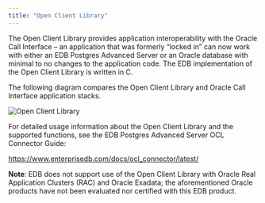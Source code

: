 ```yaml
---
title: "Open Client Library"
---
```


<div id="open_client_library" class="registered_link"></div>

The Open Client Library provides application interoperability with the Oracle Call Interface – an application that was formerly “locked in” can now work with either an EDB Postgres Advanced Server or an Oracle database with minimal to no changes to the application code. The EDB implementation of the Open Client Library is written in C.

The following diagram compares the Open Client Library and Oracle Call Interface application stacks.

![Open Client Library](images/open_client_library.png)

For detailed usage information about the Open Client Library and the supported functions, see the EDB Postgres Advanced Server OCL Connector Guide:

<https://www.enterprisedb.com/docs/ocl_connector/latest/>

**Note**: EDB does not support use of the Open Client Library with Oracle Real Application Clusters (RAC) and Oracle Exadata; the aforementioned Oracle products have not been evaluated nor certified with this EDB product.

